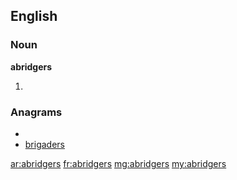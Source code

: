 ==English==

===Noun===
'''abridgers'''

# {{plural of|[[abridger]]}}

===Anagrams===
* {{alphagram|abdegirrs}}
* [[brigaders#English|brigaders]]

[[ar:abridgers]]
[[fr:abridgers]]
[[mg:abridgers]]
[[my:abridgers]]
